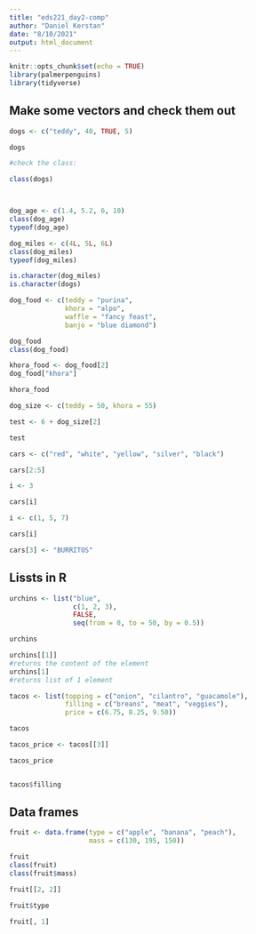 ```yaml
---
title: "eds221_day2-comp"
author: "Daniel Kerstan"
date: "8/10/2021"
output: html_document
---
```


```r
knitr::opts_chunk$set(echo = TRUE)
library(palmerpenguins)
library(tidyverse)
```

## Make some vectors and check them out

```r
dogs <- c("teddy", 40, TRUE, 5)

dogs

#check the class:

class(dogs)




```

```r
dog_age <- c(1.4, 5.2, 6, 10)
class(dog_age)
typeof(dog_age)

dog_miles <- c(4L, 5L, 6L)
class(dog_miles)
typeof(dog_miles)

is.character(dog_miles)
is.character(dogs)


```


```r
dog_food <- c(teddy = "purina",
              khora = "alpo",
              waffle = "fancy feast",
              banjo = "blue diamond")

dog_food
class(dog_food)

khora_food <- dog_food[2]
dog_food["khora"]

khora_food

dog_size <- c(teddy = 50, khora = 55)

test <- 6 + dog_size[2]

test

```

```r
cars <- c("red", "white", "yellow", "silver", "black")

cars[2:5]

i <- 3

cars[i]

i <- c(1, 5, 7)

cars[i]

cars[3] <- "BURRITOS"

```


## Lissts in R

```r
urchins <- list("blue",
                c(1, 2, 3),
                FALSE,
                seq(from = 0, to = 50, by = 0.5))

urchins

urchins[[1]]
#returns the content of the element
urchins[1]
#returns list of 1 element
```


```r
tacos <- list(topping = c("onion", "cilantro", "guacamole"),
              filling = c("breans", "meat", "veggies"),
              price = c(6.75, 8.25, 9.50))

tacos

tacos_price <- tacos[[3]]

tacos_price


tacos$filling
```


## Data frames

```r
fruit <- data.frame(type = c("apple", "banana", "peach"),
                    mass = c(130, 195, 150))

fruit
class(fruit)
class(fruit$mass)

fruit[[2, 2]]

fruit$type

fruit[, 1]
```
















